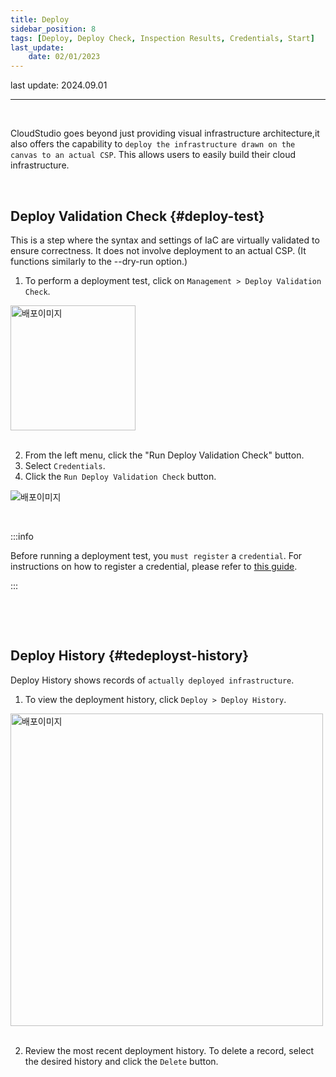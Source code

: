 ```yaml
---
title: Deploy
sidebar_position: 8
tags: [Deploy, Deploy Check, Inspection Results, Credentials, Start]
last_update:
    date: 02/01/2023
---
```



<span className="theme-doc-version-badge badge badge--secondary">
    last update: 2024.09.01
</span>

<hr />
<br />

CloudStudio goes beyond just providing visual infrastructure architecture,it also offers the capability to
`deploy the infrastructure drawn on the canvas to an actual CSP`. This allows users to easily build their cloud infrastructure.

<p>&nbsp;</p>

## Deploy Validation Check {#deploy-test}

This is a step where the syntax and settings of IaC are virtually validated to ensure correctness.
It does not involve deployment to an actual CSP.
(It functions similarly to the --dry-run option.)

1. To perform a deployment test, click on `Management > Deploy Validation Check`.

<div className={styles.imgWrap}>
    <img src={deploy03} width="200px" alt="배포이미지" />
</div>

<br />

2. From the left menu, click the "Run Deploy Validation Check" button.
3. Select `Credentials`.
4. Click the `Run Deploy Validation Check` button.

<div className={styles.imgWrap}>
    <img src={deploy02} alt="배포이미지" />
</div>

<p>&nbsp;</p>

:::info

Before running a deployment test, you `must register` a `credential`.
For instructions on how to register a credential, please refer to [this guide](/docs/credential/createCredential).

:::

<p>&nbsp;</p>
<p>&nbsp;</p>

## Deploy History {#tedeployst-history}

Deploy History shows records of `actually deployed infrastructure`.

1. To view the deployment history, click `Deploy > Deploy History`.

<div className={styles.imgWrap}>
    <img src={deploy01} width="500px" alt="배포이미지" />
</div>

<br />

2. Review the most recent deployment history. To delete a record, select the desired history and click the `Delete` button.
